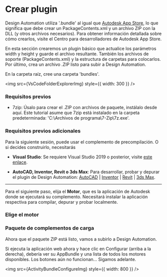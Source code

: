 
# Crear plugin

Design Automation utiliza '.bundle' al igual que [Autodesk App Store](https://www.autodesk.com/developer-network/app-store), lo que significa que debe crear un PackageContents.xml y un archivo ZIP con la DLL (y otros archivos necesarios). Para obtener información detallada sobre cómo crearlos, visite el Centro para desarrolladores de Autodesk App Store.

En esta sección crearemos un plugin básico que actualice los parámetros width y height y guarde el archivo resultante. También los archivos de soporte (PackageContents.xml) y la estructura de carpetas para colocarlos. Por último, crea un archivo .ZIP listo para subir a Design Automation.

En la carpeta raíz, cree una carpeta 'bundles'.

<img src={VsCodeFolderExplorerImg} style={{ width: 300 }} />

### Requisitos previos

- 7zip: Úsalo para crear el .ZIP con archivos de paquete, instálalo desde aquí. Este tutorial asume que 7zip está instalado en la carpeta predeterminada: 'C:\Archivos de programa\7-Zip\7z.exe'.

### Requisitos previos adicionales

Para la siguiente sesión, puede usar el complemento de precompilación. O si decides construirlo, necesitarás

- **Visual Studio**: Se requiere Visual Studio 2019 o posterior, visite [este enlace](https://visualstudio.microsoft.com/vs/).

- **AutoCAD, Inventor, Revit o 3ds Max**: Para desarrollar, probar y depurar el plugin de Design Automation: [AutoCAD](https://www.autodesk.com/products/autocad/overview) | [Inventor](https://www.autodesk.com/products/inventor/overview) | [Revit](https://www.autodesk.com/products/revit/overview) | [3ds Max](https://www.autodesk.com/products/3ds-max/overview).

---

Para el siguiente paso, elija el **Motor**, que es la aplicación de Autodesk donde se ejecutará su complemento. Necesitará instalar la aplicación respectiva para compilar, depurar y probar localmente.

### Elige el motor

<EngineTabs
  AutoCAD={AutoCADPlugin}
  Inventor={InventorPlugin}
  Revit={RevitPlugin}
  Max={MaxPlugin}
/>

### Paquete de complementos de carga

Ahora que el paquete ZIP está listo, vamos a subirlo a Design Automation.

<EnvTabs
  NodeJsVsCode={BundleNodeJS}
  DotNetVsCode={BundleNet6}
  DotNetVs2022={BundleNet6}
/>

Si ejecuta la aplicación web ahora y hace clic en Configurar (arriba a la derecha), debería ver su AppBundle y una lista de todos los motores disponibles. Los botones aún no funcionan... Sigamos adelante.

<img src={ActivityBundleConfigureImg} style={{ width: 800 }} />
